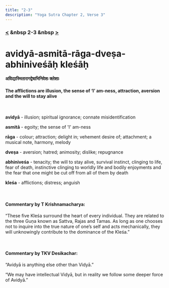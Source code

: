 ```yaml
---
title: "2-3"
description: "Yoga Sutra Chapter 2, Verse 3"
---
```


### [<](/Chapter-2/1-2/) &nbsp 2-3 &nbsp [>](/Chapter-2/2-4/)

# avidyā-asmitā-rāga-dveṣa-abhiniveśāḥ kleśāḥ

#### अविद्यास्मितारागद्वेषाभिनिवेशः क्लेशाः

#### The afflictions are illusion, the sense of ‘I’ am-ness, attraction, aversion and the will to stay alive

<br />

**avidyā** - illusion; spiritual ignorance; connate misidentification <br />

**asmitā** - egoity; the sense of 'I' am-ness <br />

**rāga** - colour; attraction; delight in; vehement desire of; attachment; a musical note, harmony, melody <br />

**dveṣa** - aversion; hatred; animosity; dislike; repugnance <br />

**abhiniveśa** - tenacity; the will to stay alive, survival instinct, clinging to life, fear of death, instinctive clinging to worldly life and bodily enjoyments and the fear that one might be cut off from all of them by death <br />

**kleśa** - afflictions; distress; anguish <br />

<br />

#### Commentary by T Krishnamacharya:

“These five Kleśa surround the heart of every individual.
They are related to the three Guṇa known as Sattva, Rajas and Tamas.
As long as one chooses not to inquire into the true nature of one’s self and acts mechanically,
they will unknowingly contribute to the dominance of the Kleśa.”

<br />

#### Commentary by TKV Desikachar:

“Avidyā is anything else other than Vidyā.”

“We may have intellectual Vidyā,
but in reality we follow some deeper force of Avidyā.”
